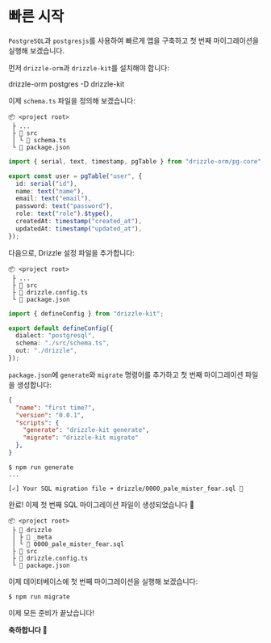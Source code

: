 
# 빠른 시작

`PostgreSQL`과 `postgresjs`를 사용하여 빠르게 앱을 구축하고 첫 번째 마이그레이션을 실행해 보겠습니다.

먼저 `drizzle-orm`과 `drizzle-kit`를 설치해야 합니다:

<Npm>
drizzle-orm postgres
-D drizzle-kit
</Npm>

이제 `schema.ts` 파일을 정의해 보겠습니다:

```plaintext {4}
📦 <project root>
 ├ ...
 ├ 📂 src
 │ └ 📜 schema.ts
 └ 📜 package.json
```
```ts copy filename="schema.ts"
import { serial, text, timestamp, pgTable } from "drizzle-orm/pg-core";

export const user = pgTable("user", {
  id: serial("id"),
  name: text("name"),
  email: text("email"),
  password: text("password"),
  role: text("role").$type(),
  createdAt: timestamp("created_at"),
  updatedAt: timestamp("updated_at"),
});
```

다음으로, Drizzle 설정 파일을 추가합니다:
```plaintext {4}
📦 <project root>
 ├ ...
 ├ 📂 src
 ├ 📜 drizzle.config.ts
 └ 📜 package.json
```
```ts
import { defineConfig } from "drizzle-kit";

export default defineConfig({
  dialect: "postgresql",
  schema: "./src/schema.ts",
  out: "./drizzle",
});
```

`package.json`에 `generate`와 `migrate` 명령어를 추가하고 첫 번째 마이그레이션 파일을 생성합니다:

```json filename="package.json" {5,6}
{
  "name": "first time?",
  "version": "0.0.1",
  "scripts": {
    "generate": "drizzle-kit generate",
    "migrate": "drizzle-kit migrate"
  }, 
}
```
```shell filename="terminal"
$ npm run generate
...

[✓] Your SQL migration file ➜ drizzle/0000_pale_mister_fear.sql 🚀
```

완료! 이제 첫 번째 SQL 마이그레이션 파일이 생성되었습니다 🥳
```plaintext {4}
📦 <project root>
 ├ 📂 drizzle
 │ ├ 📂 _meta
 │ └ 📜 0000_pale_mister_fear.sql
 ├ 📂 src
 ├ 📜 drizzle.config.ts
 └ 📜 package.json
```

이제 데이터베이스에 첫 번째 마이그레이션을 실행해 보겠습니다:

```shell filename="terminal"
$ npm run migrate
```

이제 모든 준비가 끝났습니다!  

**축하합니다 🎉**


